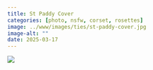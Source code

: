 ```yaml
---
title: St Paddy Cover
categories: [photo, nsfw, corset, rosettes]
image: ../www/images/ties/st-paddy-cover.jpg
image-alt: ""
date: 2025-03-17
---
```



![](../www/images/ties/st-paddy-cover.jpg)

